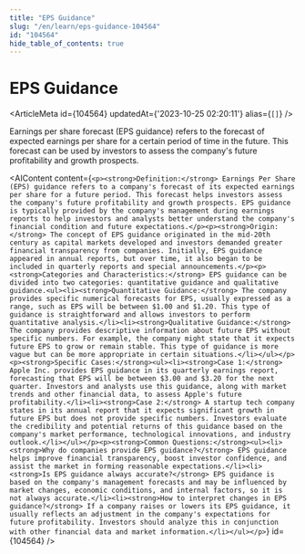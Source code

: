 ```yaml
---
title: "EPS Guidance"
slug: "/en/learn/eps-guidance-104564"
id: "104564"
hide_table_of_contents: true
---
```



# EPS Guidance

<ArticleMeta id={104564} updatedAt={'2023-10-25 02:20:11'} alias={`[]`} />
<div className='border-solid border-b border-t-0 my-4 border-[var(--ifm-color-gray-300)]' />

Earnings per share forecast (EPS guidance) refers to the forecast of expected earnings per share for a certain period of time in the future. This forecast can be used by investors to assess the company's future profitability and growth prospects.

<AIContent content={`<p><strong>Definition:</strong> Earnings Per Share (EPS) guidance refers to a company's forecast of its expected earnings per share for a future period. This forecast helps investors assess the company's future profitability and growth prospects. EPS guidance is typically provided by the company's management during earnings reports to help investors and analysts better understand the company's financial condition and future expectations.</p><p><strong>Origin:</strong> The concept of EPS guidance originated in the mid-20th century as capital markets developed and investors demanded greater financial transparency from companies. Initially, EPS guidance appeared in annual reports, but over time, it also began to be included in quarterly reports and special announcements.</p><p><strong>Categories and Characteristics:</strong> EPS guidance can be divided into two categories: quantitative guidance and qualitative guidance.<ul><li><strong>Quantitative Guidance:</strong> The company provides specific numerical forecasts for EPS, usually expressed as a range, such as EPS will be between $1.00 and $1.20. This type of guidance is straightforward and allows investors to perform quantitative analysis.</li><li><strong>Qualitative Guidance:</strong> The company provides descriptive information about future EPS without specific numbers. For example, the company might state that it expects future EPS to grow or remain stable. This type of guidance is more vague but can be more appropriate in certain situations.</li></ul></p><p><strong>Specific Cases:</strong><ul><li><strong>Case 1:</strong> Apple Inc. provides EPS guidance in its quarterly earnings report, forecasting that EPS will be between $3.00 and $3.20 for the next quarter. Investors and analysts use this guidance, along with market trends and other financial data, to assess Apple's future profitability.</li><li><strong>Case 2:</strong> A startup tech company states in its annual report that it expects significant growth in future EPS but does not provide specific numbers. Investors evaluate the credibility and potential returns of this guidance based on the company's market performance, technological innovations, and industry outlook.</li></ul></p><p><strong>Common Questions:</strong><ul><li><strong>Why do companies provide EPS guidance?</strong> EPS guidance helps improve financial transparency, boost investor confidence, and assist the market in forming reasonable expectations.</li><li><strong>Is EPS guidance always accurate?</strong> EPS guidance is based on the company's management forecasts and may be influenced by market changes, economic conditions, and internal factors, so it is not always accurate.</li><li><strong>How to interpret changes in EPS guidance?</strong> If a company raises or lowers its EPS guidance, it usually reflects an adjustment in the company's expectations for future profitability. Investors should analyze this in conjunction with other financial data and market information.</li></ul></p>`} id={104564} />
